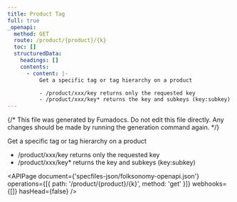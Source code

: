 ```yaml
---
title: Product Tag
full: true
_openapi:
  method: GET
  route: /product/{product}/{k}
  toc: []
  structuredData:
    headings: []
    contents:
      - content: |-
          Get a specific tag or tag hierarchy on a product

          - /product/xxx/key returns only the requested key
          - /product/xxx/key* returns the key and subkeys (key:subkey)
---
```


{/* This file was generated by Fumadocs. Do not edit this file directly. Any changes should be made by running the generation command again. */}

Get a specific tag or tag hierarchy on a product

- /product/xxx/key returns only the requested key
- /product/xxx/key\* returns the key and subkeys (key:subkey)

<APIPage
  document={'specfiles-json/folksonomy-openapi.json'}
  operations={[{ path: '/product/{product}/{k}', method: 'get' }]}
  webhooks={[]}
  hasHead={false}
/>
